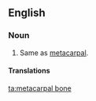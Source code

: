 ==English==

===Noun===
{{en-noun|sg=[[metacarpal]] [[bone]]}}

# Same as [[metacarpal]].

====Translations====
{{trans-see|metacarpal}}

[[ta:metacarpal bone]]